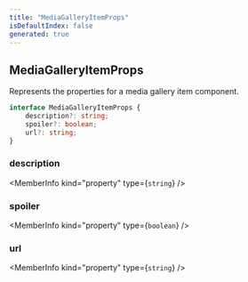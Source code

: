 ```yaml
---
title: "MediaGalleryItemProps"
isDefaultIndex: false
generated: true
---
```



<!-- This file was generated from the CommandKit source. Do not modify. Instead, re-run the "docgen" script -->


## MediaGalleryItemProps

<GenerationInfo sourceFile="packages/commandkit/src/components/display/media-gallery.ts" sourceLine="43" packageName="commandkit" />

Represents the properties for a media gallery item component.

```ts title="Signature"
interface MediaGalleryItemProps {
    description?: string;
    spoiler?: boolean;
    url?: string;
}
```

<div className="members-wrapper">

### description

<MemberInfo kind="property" type={`string`}   />


### spoiler

<MemberInfo kind="property" type={`boolean`}   />


### url

<MemberInfo kind="property" type={`string`}   />




</div>
